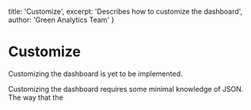   title: 'Customize',
  excerpt: 'Describes how to customize the dashboard',
  author: 'Green Analytics Team'
}

# Customize

Customizing the dashboard is yet to be implemented. 

Customizing the dashboard requires some minimal knowledge of JSON. The way that the 